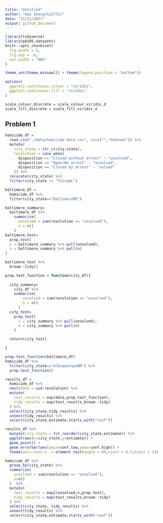 ```yaml
---
title: "Untitled"
author: "Hao Zheng(hz2772)"
date: "11/11/2021"
output: github_document
---
```


```r
library(tidyverse)
library(p8105.datasets)
knitr::opts_chunk$set(
  fig.width = 6,
  fig.asp = .6,
  out.width = "90%"
)

theme_set(theme_minimal() + theme(legend.position = "bottom"))

options(
  ggplot2.continuous.colour = "viridis",
  ggplot2.continuous.fill = "viridis"
)

scale_colour_discrete = scale_colour_viridis_d
scale_fill_discrete = scale_fill_viridis_d
```
## Problem 1
```r
homicide_df = 
  read_csv("./data/homicide-data.csv", na=c("","Unknown")) %>%
  mutate(
    city_state = str_c(city,state),
    resolution = case_when(
      disposition == "Closed without arrest" ~ "unsolved",
      disposition == "Open/No arrest" ~ "unsolved",
      disposition == "Closed by arrest" ~ "solved"
    )) %>%
  relocate(city_state) %>%
  filter(city_state != "TulsaAL")
```

```r
baltimore_df = 
  homicide_df %>%
  filter(city_state=="BaltimoreMD")

baltimore_summary=
  baltimore_df %>%
    summarise(
      unsolved = sum(resolution == "unsolved"),
      n = n()
    ) 
baltimore_test=
  prop.test(
  x = baltimore_summary %>% pull(unsolved),
  n = baltimore_summary %>% pull(n)
)

baltimore_test %>%
  broom::tidy()
```

```r
prop.test_function = function(city_df){
  
  city_summary=
    city_df %>%
    summarise(
        unsolved = sum(resolution == "unsolved"),
        n = n()
      ) 
  city_test=
    prop.test(
      x = city_summary %>% pull(unsolved),
      n = city_summary %>% pull(n)
    )

  return(city_test)

}

prop.test_function(baltimore_df)
homicide_df %>% 
  filter(city_state=="AlbuquerqueNM") %>%
  prop.test_function()
```

```r
results_df = 
  homicide_df %>%
  nest(data = uid:resolution) %>%
  mutate(
    test_results = map(data,prop.test_function),
    tidy_results = map(test_results,broom::tidy)
  ) %>%
  select(city_state,tidy_results) %>%
  unnest(tidy_results) %>%
  select(city_state,estimate,starts_with("conf"))
```

```r
results_df %>%
  mutate(city_state = fct_reorder(city_state,estimate)) %>%
  ggplot(aes(x=city_state,y=estimate)) +
  geom_point() +
  geom_errorbar(aes(ymin=conf.low,ymax=conf.high)) +
  theme(axis.text.x  = element_text(angle = 90,vjust = 0.5,hjust = 1))
```

```r
homicide_df %>%
  group_by(city_state) %>%
  summarize(
    unsolved = sum(resolution == "unsolved"),
    n=n()
  )  %>%
  mutate(
    test_results = map2(unsolved,n,prop.test),
    tidy_results = map(test_results,broom::tidy)
  ) %>%
  select(city_state, tidy_results) %>%
  unnest(tidy_results) %>%
  select(city_state,estimate,starts_with("conf"))
```


